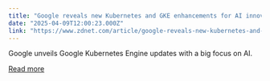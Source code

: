 ```yaml
---
title: "Google reveals new Kubernetes and GKE enhancements for AI innovation"
date: "2025-04-09T12:00:23.000Z"
link: "https://www.zdnet.com/article/google-reveals-new-kubernetes-and-gke-enhancements-for-ai-innovation/"
---
```


Google unveils Google Kubernetes Engine updates with a big focus on AI.

[Read more](https://www.zdnet.com/article/google-reveals-new-kubernetes-and-gke-enhancements-for-ai-innovation/)
